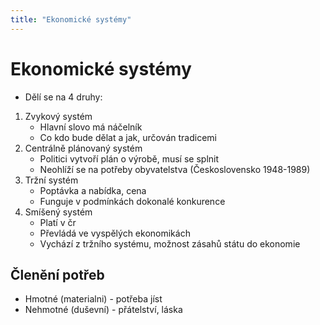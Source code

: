 ```yaml
---
title: "Ekonomické systémy"
---
```


# Ekonomické systémy
- Dělí se na 4 druhy:
1. Zvykový systém
    - Hlavní slovo má náčelník
    - Co kdo bude dělat a jak, určován tradicemi
2. Centrálně plánovaný systém
    - Politici vytvoří plán o výrobě, musí se splnit
    - Neohlíží se na potřeby obyvatelstva (Československo 1948-1989)
3. Tržní systém
    - Poptávka a nabídka, cena
    - Funguje v podmínkách dokonalé konkurence
4. Smíšený systém
    - Platí v čr
    - Převládá ve vyspělých ekonomikách
    - Vychází z tržního systému, možnost zásahů státu do ekonomie

## Členění potřeb
- Hmotné (materialni) - potřeba jíst
- Nehmotné (duševní) - přátelství, láska